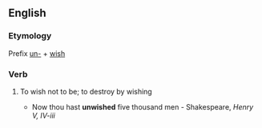 ==English==

===Etymology===
Prefix [[un-]] + [[wish]]

===Verb===
{{en-verb|unwishes|unwishing|unwished}}

# {{context|transitive|obsolete|lang=en}} To wish not to be; to destroy by wishing
#*Now thou hast '''unwished''' five thousand men - Shakespeare, ''Henry V, IV-iii''